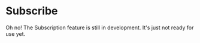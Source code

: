 # Subscribe

Oh no! The Subscription feature is still in development. It's just not ready for use yet.
